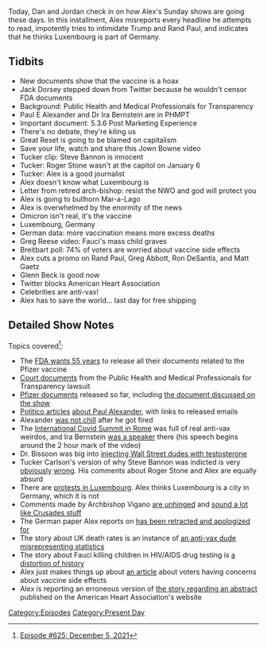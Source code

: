 {{DEFAULTSORT:
    #_EPISODE_0625:December 5, 2021
}}{{Episode
    | title           = December 5, 2021
    | caption         = Listen to this episode on [https://knowledgefight.libsyn.com/625-december-5-2021 Libsyn] [https://open.spotify.com/episode/3FirOqirIk7IwT5SoSmnmz Spotify]
    | episodeNumber   = 625
    | length          = 01:22:12
    | airDate         = December 10, 2021
    | coverageDate    = December 5, 2021
    | episodeType     = [[:Category:Present Day|Present Day]]
    | appearance      = [[Jack Dorsey]], [[Paul E Alexander]], [[Ira Bernstein]], [[John Bowne]], [[Tucker Carlson]], [[Steve Bannon]], [[Roger Stone]], [[Greg Reese]], [[Anthony Fauci]], [[Rand Paul]], [[Greg Abbott]], [[Ron DeSantis]], [[Matt Gaetz]], [[Glenn Beck]]
    | previousEpisode = [[624: November 30, 2021]]
    | nextEpisode     = [[626: December 9, 2021]]
}}

{{Stub}}

Today, Dan and Jordan check in on how Alex's Sunday shows are going these days. In this installment, Alex misreports every headline he attempts to read, impotently tries to intimidate Trump and Rand Paul, and indicates that he thinks Luxembourg is part of Germany.

==Tidbits==

*New documents show that the vaccine is a hoax
*Jack Dorsey stepped down from Twitter because he wouldn't censor FDA documents
*Background: Public Health and Medical Professionals for Transparency
*Paul E Alexander and Dr Ira Bernstein are in PHMPT
*Important document: 5.3.6 Post Marketing Experience
*There's no debate, they're kiling us
*Great Reset is going to be blamed on capitalism
*Save your life, watch and share this Jown Bowne video
*Tucker clip: Steve Bannon is innocent
*Tucker: Roger Stone wasn't at the capitol on January 6
*Tucker: Alex is a good journalist
*Alex doesn't know what Luxembourg is
*Letter from retired arch-bishop: resist the NWO and god will protect you
*Alex is going to bullhorn Mar-a-Lago
*Alex is overwhelmed by the enormity of the news
*Omicron isn't real, it's the vaccine
*Luxembourg, Germany
*German data: more vaccination means more excess deaths
*Greg Reese video: Fauci's mass child graves
*Breitbart poll: 74% of voters are worried about vaccine side effects
*Alex cuts a promo on Rand Paul, Greg Abbott, Ron DeSantis, and Matt Gaetz
*Glenn Beck is good now
*Twitter blocks American Heart Association
*Celebrities are anti-vax!
*Alex has to save the world... last day for free shipping

==Detailed Show Notes==

Topics covered<ref>[https://knowledgefight.com/research/2021/12/9/episode-625-december-5-2021 Episode #625: December 5, 2021]</ref>:

*The [https://reuters.com/legal/government/wait-what-fda-wants-55-years-process-foia-request-over-vaccine-data-2021-11-18/ FDA wants 55 years] to release all their documents related to the Pfizer vaccine
*[https://phmpt.org/court-documents/ Court documents] from the Public Health and Medical Professionals for Transparency lawsuit
*[https://phmpt.org/pfizers-documents/ Pfizer documents] released so far, including [https://phmpt.org/wp-content/uploads/2021/11/5.3.6-postmarketing-experience.pdf the document discussed on the show]
*[https://www.politico.com/news/2020/12/16/trump-appointee-demanded-herd-immunity-strategy-446408 Politico articles] [https://www.politico.com/news/2020/09/11/exclusive-trump-officials-interfered-with-cdc-reports-on-covid-19-412809 about Paul Alexander], with links to released emails
*Alexander [https://www.theglobeandmail.com/world/us-politics/article-mcmaster-university-professor-embroiled-in-white-house-controversy-for/ was not chill] after he got fired
*The [https://newsbeezer.com/venezulaeng/covid-a-summit-in-rome-utters-a-rallying-cry-against-proponents-of-terror-science-and-health/ International Covid Summit in Rome] was full of real anti-vax weirdos, and Ira Bernstein [https://www.youtube.com/watch?v=r93YtNm0ieY was a speaker] there (his speech begins around the 2 hour mark of the video)
*Dr. Bissoon was big into [https://www.dailymail.co.uk/femail/article-2099372/Is-testosterone-new-drug-choice-Wall-Street-How-traders-using-male-hormone-booster-shots-maintain-competitive-edge.html injecting Wall Street dudes with testosterone]
*Tucker Carlson's version of why Steve Bannon was indicted is very [https://january6th.house.gov/sites/democrats.january6th.house.gov/files/20210923%20Bannon%20Letter_0.pdf obviously] [https://www.snopes.com/fact-check/bannon-hell-capitol-attack/ wrong]. His comments about Roger Stone and Alex are equally absurd
*There are [https://www.luxtimes.lu/en/luxembourg/protests-intensify-against-luxembourg-covid-measures-61aba84bde135b92369f0a75 protests in Luxembourg]. Alex thinks Luxembourg is a city in Germany, which it is not
*Comments made by Archbishop Vigano [https://www.lifesitenews.com/opinion/vigano-considerations-on-the-great-reset-and-the-new-world-order/ are unhinged] and [https://thenewamerican.com/archbishop-vigano-calls-on-people-of-faith-to-unite-in-a-world-war-against-the-new-world-order/ sound a lot like Crusades stuff]
*The German paper Alex reports on [https://leadstories.com/hoax-alert/2021/12/fact-check-german-study-does-not-show-higher-vaccination-rate.html has been retracted and apologized for]
*The story about UK death rates is an instance of [https://www.politifact.com/factchecks/2021/nov/30/alex-berenson/alex-berenson-misrepresents-data-death-rates-vacci/ an anti-vax dude misrepresenting statistics]
*The story about Fauci killing children in HIV/AIDS drug testing is [https://apnews.com/article/fact-checking-410618634223 a distortion of history]
*Alex just makes things up about [https://www.breitbart.com/politics/2021/12/04/poll-majority-of-voters-concerned-about-potential-of-harmful-side-effects-of-vaccines/ an article] about voters having concerns about vaccine side effects
*Alex is reporting an erroneous version of [https://retractionwatch.com/2021/12/03/aha-regrets-any-confusion-and-is-reviewing-meeting-policies-after-outcry-over-covid-19-vaccine-abstract/ the story regarding an abstract] published on the American Heart Association's website

[[Category:Episodes]]
[[Category:Present Day]]
